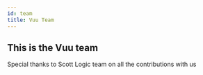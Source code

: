---
id: team
title: Vuu Team
---


<SvgDottySeparator />

## This is the Vuu team

Special thanks to Scott Logic team on all the contributions with us

<div className="vuuContributors">
  <VuuContributor
    name="Chris Stevenson"
    initial="CS"
    role="Lead Contributor"
  />
  <VuuContributor
    name="Steve Heron"
    company="UBS"
    initial="SH"
    role="Lead Contributor"
  />
  <VuuContributor
    name="Emily (Kei-Kei) Cheung"
    company="UBS"
    initial="EC"
    role="Contributor"
  />
  <VuuContributor
    name="Na-Lee Ha"
    company="UBS"
    initial="NH"
    role="Contributor"
  />
  <VuuContributor
    name="Tomasz Rumak"
    company="UBS"
    initial="TR"
    role="Contributor"
  />
  <VuuContributor
    name="Justyna Klos"
    company="So In Your Face LTD"
    initial="JK"
    role="Designer"
  />
  <VuuContributor
    name="Allan Jakobsen"
    company="UBS"
    initial="AJ"
    role="Product Owner"
  />
  <VuuContributor
    name="Karen O"
    company="UBS"
    initial="KO"
    role="Product Owner"
  />
</div>

<SvgDottySeparator />
